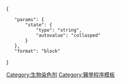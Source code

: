 {{Navbox
|name    = 生物染色剂
|title   = [[染色 (生物學)|生物染色剂]]
|state   = {{{state|autocollapse}}}
|listclass = hlist
|image   = 
|above   = 

|group1  = {{nowrap begin}}[[铁]]及{{tsl|en|Hemosiderin||含铁血黄素}}{{nowrap end}}
|list1   =
* [[普鲁士蓝]]

|group2  = [[脂類]]
|list2   =
* [[苏丹红]]
** [[蘇丹二號]]
** [[蘇丹三號]]
** [[蘇丹四號]]
** [[油紅O]]
** [[蘇丹黑B]]

|group3  = [[糖类]]
|list3   =
* [[PAS染色法]]

|group4  = [[類澱粉蛋白]]
|list4   =
* [[剛果紅]]

|group5  = [[细菌]]
|list5   =
* [[革蘭氏染色]]
** [[甲基紫]]/[[結晶紫]]
** [[番紅]]
** [[抗酸染色]]
** [[苯酚品红溶液]]/[[品红 (化合物)|品紅]]
** [[亞甲藍]]
* {{tsl|en|Auramine-rhodamine stain|金胺-若丹明染色法}}
** [[金胺O]]
** [[罗丹明B]]

|group6  = [[结缔组织]]
|list6   =
* {{tsl|en|trichrome stain|三色染色}}：[[Masson三色染色法|馬森三色染色法]]/{{tsl|en|Lillie's trichrome|利利三色染法}}
** {{tsl|en|Light Green SF yellowish|亮綠SF淡黄}}
** [[比布列希猩红]]
** [[磷钼酸]]
** [[固綠FCF]]
* {{tsl|en|Van Gieson's stain||Van Gieson's stain}}

|group7  = [[脱氧核糖核酸]]
|list7   = 
* [[DAPI]]
* [[赫斯特染色]]
* [[甲基绿]]
* [[吉姆萨染液]]

|group8  = 其他
|list8   =
* [[孔雀石綠#染劑|孔雀石绿]]
* [[苏木精-伊红染色]]
** [[苏木精]]
** [[伊红-Y]]
* {{tsl|en|Silver stain|银染}}
** {{tsl|en|Grocott's methenamine silver stain|顾冒林氏乌洛托品银染}}
** {{link-en|嗜銀染色法|Warthin–Starry stain}}
* [[甲基藍]]
* {{tsl|en|Wright's stain|赖特氏染色剂}}
* {{tsl|en|Gömöri trichrome stain|顾冒林氏三色染色法}}
* [[中性紅]]
* [[健那绿B]]
* {{tsl|en|Movat's stain||Movat's stain}}

|group9 = 组织染色能力
|list9 =
* {{tsl|en|Acidophile (histology)||嗜酸}}
* {{tsl|en|Basophilic||嗜堿}}
* [[嫌色]]

|below   = 
}}
[[Category:生物染色剂]]
<noinclude>
{{collapsible option}}
<!-- {{tsl|en|Category:Medicine procedure templates||Category:Medicine procedure templates}} -->
[[Category:醫學程序模板]]
<templatedata>
{
	"params": {
		"state": {
			"type": "string",
			"autovalue": "collasped"
		}
	},
	"format": "block"
}
</templatedata>
</noinclude>